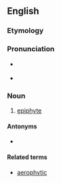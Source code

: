 {{also|aérophyte}}
==English==

===Etymology===
{{confix|aero|phyte|t1=air|t2=plant|lang=en}}

===Pronunciation===
* {{a|RP}} {{IPA|/ˈɛː.ɹə(ʊ).fʌɪt/|lang=en}}
* {{a|US}} {{IPA|/ˈɛ.ɹoʊˌ.faɪt/|/ˈɛ.ɹəˌ.faɪt/|lang=en}}

===Noun===
{{en-noun}}

# {{lb|en|biology}} [[epiphyte]]

====Antonyms====
* {{l|en|anaerophyte}}

====Related terms====
* [[aerophytic]]
